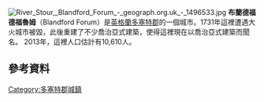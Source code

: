 {{Infobox UK place 
 | official_name=         Blandford Forum
 | country=               英格蘭
 | region=                South West England
 | static_image_name=     Market Place, Blandford Forum, 2015 (a).JPG
 | static_image_caption= 
 | population =           10,610
 | population_ref =       (2013估計)
 | os_grid_reference=     ST886069
 | latitude=              50.856
 | longitude=             -2.1648
 | post_town=             BLANDFORD FORUM
 | postcode_area=         DT
 | postcode_district=     DT11
 | dial_code=             01258
 | civil_parish=          Blandford Forum
 | london_distance=       {{convert|118|mi|km|0}}
 | shire_county=          [[多塞特|多塞特]]
}}
[[File:River_Stour,_Blandford_Forum_-_geograph.org.uk_-_1496533.jpg|thumb]]
'''布蘭德福德福魯姆'''（Blandford Forum）是[[英格蘭|英格蘭]][[多塞特郡|多塞特郡]]的一個城市。1731年這裡遭遇大火城市被毀，此後重建了不少喬治亞式建築，使得這裡現在以喬治亞式建築而聞名。 2013年，這裡人口估計有10,610人。
== 參考資料 ==
{{reflist}}

[[Category:多塞特郡城鎮|Category:多塞特郡城鎮]]